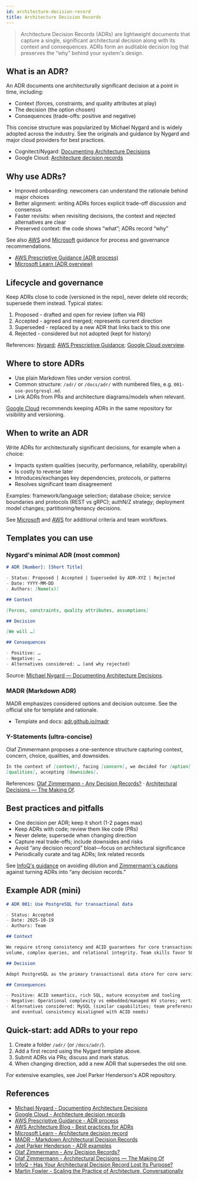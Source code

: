 ```yaml
---
id: architecture-decision-record
title: Architecture Decision Records
---
```



<div className="text--center margin-bottom--lg">
  <ADRImage width="80%" height="300px" />
</div>

> Architecture Decision Records (ADRs) are lightweight documents that capture a single, significant architectural
> decision along with its context and consequences. ADRs form an auditable decision log that preserves the “why” behind
> your system's design.

## What is an ADR?

An ADR documents one architecturally significant decision at a point in time, including:

- Context (forces, constraints, and quality attributes at play)
- The decision (the option chosen)
- Consequences (trade-offs: positive and negative)

This concise structure was popularized by Michael Nygard and is widely adopted across the industry. See the originals
and guidance by Nygard and major cloud providers for best practices.

- Cognitect/Nygard:
  [Documenting Architecture Decisions](https://www.cognitect.com/blog/2011/11/15/documenting-architecture-decisions)
- Google Cloud: [Architecture decision records](https://cloud.google.com/architecture/architecture-decision-records)

## Why use ADRs?

- Improved onboarding: newcomers can understand the rationale behind major choices
- Better alignment: writing ADRs forces explicit trade-off discussion and consensus
- Faster revisits: when revisiting decisions, the context and rejected alternatives are clear
- Preserved context: the code shows “what”; ADRs record “why”

See also [AWS](https://docs.aws.amazon.com/prescriptive-guidance/latest/architectural-decision-records/adr-process.html)
and [Microsoft](https://learn.microsoft.com/en-us/azure/well-architected/architect-role/architecture-decision-record)
guidance for process and governance recommendations.

- [AWS Prescriptive Guidance (ADR process)](https://docs.aws.amazon.com/prescriptive-guidance/latest/architectural-decision-records/adr-process.html)
- [Microsoft Learn (ADR overview)](https://learn.microsoft.com/en-us/azure/well-architected/architect-role/architecture-decision-record)

## Lifecycle and governance

Keep ADRs close to code (versioned in the repo), never delete old records; supersede them instead. Typical states:

1. Proposed - drafted and open for review (often via PR)
2. Accepted - agreed and merged; represents current direction
3. Superseded - replaced by a new ADR that links back to this one
4. Rejected - considered but not adopted (kept for history)

References: [Nygard](https://www.cognitect.com/blog/2011/11/15/documenting-architecture-decisions);
[AWS Prescriptive Guidance](https://docs.aws.amazon.com/prescriptive-guidance/latest/architectural-decision-records/adr-process.html);
[Google Cloud overview](https://cloud.google.com/architecture/architecture-decision-records).

## Where to store ADRs

- Use plain Markdown files under version control.
- Common structure: `/adr/` or `/docs/adr/` with numbered files, e.g. `001-use-postgresql.md`.
- Link ADRs from PRs and architecture diagrams/models when relevant.

[Google Cloud](https://cloud.google.com/architecture/architecture-decision-records) recommends keeping ADRs in the same
repository for visibility and versioning.

## When to write an ADR

Write ADRs for architecturally significant decisions, for example when a choice:

- Impacts system qualities (security, performance, reliability, operability)
- Is costly to reverse later
- Introduces/exchanges key dependencies, protocols, or patterns
- Resolves significant team disagreement

Examples: framework/language selection; database choice; service boundaries and protocols (REST vs gRPC); authN/Z
strategy; deployment model changes; partitioning/tenancy decisions.

See [Microsoft](https://learn.microsoft.com/en-us/azure/well-architected/architect-role/architecture-decision-record)
and [AWS](https://docs.aws.amazon.com/prescriptive-guidance/latest/architectural-decision-records/adr-process.html) for
additional criteria and team workflows.

## Templates you can use

### Nygard's minimal ADR (most common)

```markdown
# ADR [Number]: [Short Title]

- Status: Proposed | Accepted | Superseded by ADR-XYZ | Rejected
- Date: YYYY-MM-DD
- Authors: [Name(s)]

## Context

[Forces, constraints, quality attributes, assumptions]

## Decision

[We will …]

## Consequences

- Positive: …
- Negative: …
- Alternatives considered: … (and why rejected)
```

Source:
[Michael Nygard — Documenting Architecture Decisions](https://www.cognitect.com/blog/2011/11/15/documenting-architecture-decisions).

### MADR (Markdown ADR)

MADR emphasizes considered options and decision outcome. See the official site for template and rationale.

- Template and docs: [adr.github.io/madr](https://adr.github.io/madr/)

### Y-Statements (ultra-concise)

Olaf Zimmermann proposes a one-sentence structure capturing context, concern, choice, qualities, and downsides.

```markdown
In the context of [context], facing [concern], we decided for [option] and against [alternatives] to achieve
[qualities], accepting [downsides].
```

References: [Olaf Zimmermann - Any Decision Records?](https://ozimmer.ch/practices/2021/04/23/AnyDecisionRecords.html) ·
[Architectural Decisions — The Making Of](https://ozimmer.ch/practices/2020/04/27/ArchitectureDecisionMaking.html).

## Best practices and pitfalls

- One decision per ADR; keep it short (1-2 pages max)
- Keep ADRs with code; review them like code (PRs)
- Never delete; supersede when changing direction
- Capture real trade-offs; include downsides and risks
- Avoid “any decision record” bloat—focus on architectural significance
- Periodically curate and tag ADRs; link related records

See [InfoQ's guidance](https://www.infoq.com/articles/architectural-decision-record-purpose/) on avoiding dilution and
[Zimmermann's cautions](https://ozimmer.ch/practices/2021/04/23/AnyDecisionRecords.html) against turning ADRs into “any
decision records.”

## Example ADR (mini)

```markdown
# ADR 001: Use PostgreSQL for transactional data

- Status: Accepted
- Date: 2025-10-19
- Authors: Team

## Context

We require strong consistency and ACID guarantees for core transactional workflows. Our workload expects medium write
volume, complex queries, and relational integrity. Team skills favor SQL RDBMS.

## Decision

Adopt PostgreSQL as the primary transactional data store for core services.

## Consequences

- Positive: ACID semantics, rich SQL, mature ecosystem and tooling
- Negative: Operational complexity vs embedded/managed KV stores; vertical scaling limits without sharding
- Alternatives considered: MySQL (similar capabilities; team preference for Postgres features), MongoDB (document model
  and eventual consistency misaligned with ACID needs)
```

## Quick-start: add ADRs to your repo

1. Create a folder `/adr/` (or `/docs/adr/`).
2. Add a first record using the Nygard template above.
3. Submit ADRs via PRs; discuss and mark status.
4. When changing direction, add a new ADR that supersedes the old one.

For extensive examples, see Joel Parker Henderson's ADR repository.

## References

- [Michael Nygard - Documenting Architecture Decisions](https://www.cognitect.com/blog/2011/11/15/documenting-architecture-decisions)
- [Google Cloud - Architecture decision records](https://cloud.google.com/architecture/architecture-decision-records)
- [AWS Prescriptive Guidance - ADR process](https://docs.aws.amazon.com/prescriptive-guidance/latest/architectural-decision-records/adr-process.html)
- [AWS Architecture Blog - Best practices for ADRs](https://aws.amazon.com/blogs/architecture/master-architecture-decision-records-adrs-best-practices-for-effective-decision-making/)
- [Microsoft Learn - Architecture decision record](https://learn.microsoft.com/en-us/azure/well-architected/architect-role/architecture-decision-record)
- [MADR - Markdown Architectural Decision Records](https://adr.github.io/madr/)
- [Joel Parker Henderson - ADR examples](https://github.com/joelparkerhenderson/architecture-decision-record)
- [Olaf Zimmermann - Any Decision Records?](https://ozimmer.ch/practices/2021/04/23/AnyDecisionRecords.html)
- [Olaf Zimmermann - Architectural Decisions — The Making Of](https://ozimmer.ch/practices/2020/04/27/ArchitectureDecisionMaking.html)
- [InfoQ - Has Your Architectural Decision Record Lost Its Purpose?](https://www.infoq.com/articles/architectural-decision-record-purpose/)
- [Martin Fowler - Scaling the Practice of Architecture, Conversationally](https://martinfowler.com/articles/scaling-architecture-conversationally.html)
